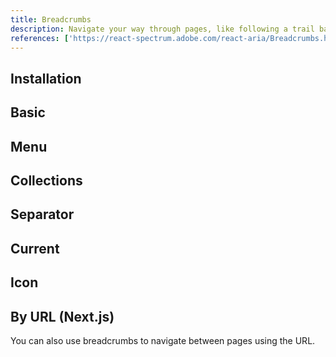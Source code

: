 ```yaml
---
title: Breadcrumbs
description: Navigate your way through pages, like following a trail back home, essential for easy site navigation.
references: ['https://react-spectrum.adobe.com/react-aria/Breadcrumbs.html#props']
---
```


## Installation
<Install component='breadcrumbs' />

## Basic
<Demo center component='navigation/breadcrumbs/breadcrumbs-demo' />

## Menu
<Demo center component="navigation/breadcrumbs/breadcrumbs-menu-demo" />

## Collections
<Demo center component="navigation/breadcrumbs/breadcrumbs-collections-demo" />

## Separator
<Demo center component="navigation/breadcrumbs/breadcrumbs-separator-demo" />

## Current
<Demo center component="navigation/breadcrumbs/breadcrumbs-current-demo" />

## Icon
<Demo center component="navigation/breadcrumbs/breadcrumbs-icon-demo" />

## By URL (Next.js)
You can also use breadcrumbs to navigate between pages using the URL.
<Demo center component="navigation/breadcrumbs/breadcrumbs-url-demo" />

